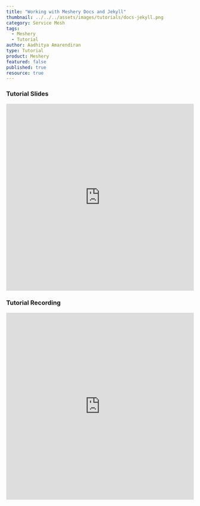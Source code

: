```yaml
---
title: "Working with Meshery Docs and Jekyll"
thumbnail: ../../../assets/images/tutorials/docs-jekyll.png
category: Service Mesh
tags: 
  - Meshery
  - Tutorial
author: Aadhitya Amarendiran
type: Tutorial
product: Meshery
featured: false
published: true
resource: true
---
```



<ResourcesWrapper> 
      <h3> Tutorial Slides </h3>
        <iframe	 src="https://docs.google.com/presentation/d/1GhJH3YF5mBeYX7I7ItEd-EbUmk1cnn3BdK1X230kwII/embed?start=false&loop=false&delayms=3000"	
              frameBorder="0" allowFullScreen width="100%" height="500">	
        </iframe>
      <h3> Tutorial Recording </h3>
        <iframe className="iframe" src="https://www.youtube.com/embed/PBq7mIPnPhM"
              frameBorder="0" allow="accelerometer; autoplay; encrypted-media; gyroscope; picture-in-picture"allowFullScreen width="100%" height="500">
        </iframe>

</ResourcesWrapper>